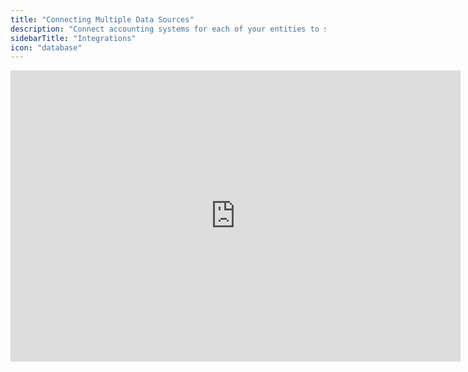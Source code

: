 ```yaml
---
title: "Connecting Multiple Data Sources"
description: "Connect accounting systems for each of your entities to start consolidating actuals."
sidebarTitle: "Integrations"
icon: "database"
---
```


<iframe width="720" height="466" src="https://www.loom.com/embed/9408ec4f838e472cb7a5754a9f2bddda?sid=67cc8064-849b-4788-a826-b05dd9caaea4" frameborder="0" webkitallowfullscreen mozallowfullscreen allowfullscreen />

## Overview

To consolidate actuals across multiple legal entities, begin by connecting each entity’s accounting system. This process lets you automatically pull financial data from each source and unify your general ledger accounts for consolidated reporting.

## Basics

### Connect your accounting systems

To link Francis with your accounting system, go to **Settings > Organization > Integrations**. This page displays all available options, including these five native integrations:

* Visma e-conomic

* Microsoft Dynamics 365 Business Central

* Intuit Quickbooks Online

* Oracle Netsuite

* Xero

Select the integration that matches the accounting system for the entity you want to connect. If your system isn’t listed among the native integrations, see the section on non-supported systems below.

<Tip>
  If multiple entities use the same accounting system, simply repeat the connection steps for each entity.
</Tip>

#### Non-supported systems

When an entity’s accounting system isn’t supported by Francis’ native integrations, you can still bring in actuals through one of these methods:

1. **Google Sheets Integration**: Import trial balances (or detailed transactions, if desired) using our Google Sheets integration. This method reduces manual input errors, supports larger data sets, and allows you to drill down into individual transactions, which is especially helpful for variance analysis.

2. **Manual entry**: Copy and paste or directly input monthly aggregates into your financial model. This approach is best for very small volumes of data, as there is no ability to import individual transactions or leverage drill-down features.

### Currency conversion

If any entity operates in a different base currency—or if your base currency differs from your preferred reporting currency—you can easily convert actuals at import. This ensures that all transactions display in a single target currency, simplifying your consolidated reporting and analysis.